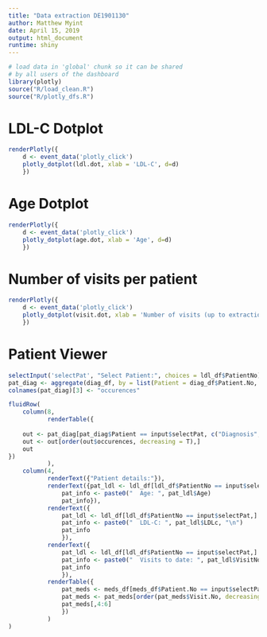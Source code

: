 ```yaml
---
title: "Data extraction DE1901130"
author: Matthew Myint
date: April 15, 2019
output: html_document
runtime: shiny
---
```


```r
# load data in 'global' chunk so it can be shared
# by all users of the dashboard
library(plotly)
source("R/load_clean.R")
source("R/plotly_dfs.R")
```
# LDL-C Dotplot  

```r
renderPlotly({
    d <- event_data('plotly_click')
    plotly_dotplot(ldl.dot, xlab = 'LDL-C', d=d)
    })
```

# Age Dotplot  
```r
renderPlotly({
    d <- event_data('plotly_click')
    plotly_dotplot(age.dot, xlab = 'Age', d=d)
    })
```

# Number of visits per patient  
```r
renderPlotly({
    d <- event_data('plotly_click')
    plotly_dotplot(visit.dot, xlab = 'Number of visits (up to extraction date)', d=d)
    })
```

# Patient Viewer  
```r
selectInput('selectPat', "Select Patient:", choices = ldl_df$PatientNo)
pat_diag <- aggregate(diag_df, by = list(Patient = diag_df$Patient.No, Diagnosis = diag_df$Diagnosis.Description), length)[,1:3]
colnames(pat_diag)[3] <- "occurences"

fluidRow(
    column(8,
           renderTable({
    
    out <- pat_diag[pat_diag$Patient == input$selectPat, c("Diagnosis", "occurences")]
    out <- out[order(out$occurences, decreasing = T),]
    out
})
           ),
    column(4,
           renderText({"Patient details:"}),
           renderText({pat_ldl <- ldl_df[ldl_df$PatientNo == input$selectPat,]
               pat_info <- paste0("  Age: ", pat_ldl$Age)
               pat_info}),
           renderText({
               pat_ldl <- ldl_df[ldl_df$PatientNo == input$selectPat,]
               pat_info <- paste0("  LDL-C: ", pat_ldl$LDLc, "\n")
               pat_info
               }),
           renderText({
               pat_ldl <- ldl_df[ldl_df$PatientNo == input$selectPat,]
               pat_info <- paste0("  Visits to date: ", pat_ldl$VisitNo, "\n")
               pat_info
               }),
           renderTable({
               pat_meds <- meds_df[meds_df$Patient.No == input$selectPat,]
               pat_meds <- pat_meds[order(pat_meds$Visit.No, decreasing = T)[1:2],]
               pat_meds[,4:6]
               })
           )
)
```
